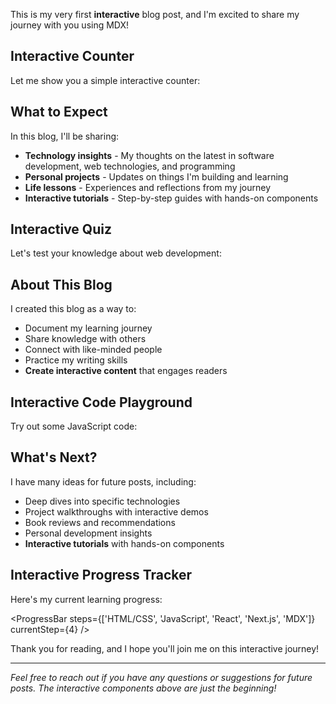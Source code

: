 This is my very first **interactive** blog post, and I'm excited to share my journey with you using MDX!

## Interactive Counter

Let me show you a simple interactive counter:

<Counter initialValue={5} />

## What to Expect

In this blog, I'll be sharing:

- **Technology insights** - My thoughts on the latest in software development, web technologies, and programming
- **Personal projects** - Updates on things I'm building and learning
- **Life lessons** - Experiences and reflections from my journey
- **Interactive tutorials** - Step-by-step guides with hands-on components

## Interactive Quiz

Let's test your knowledge about web development:

<QuizBuilder title="Interactive Quiz" description="A quick check on MDX benefits">
  <QuizQuestion
    id="hello-world-mdx-advantages"
    question="What is the main advantage of using MDX in a blog?"
    type="single-choice"
    options={[
      "It makes the blog load faster",
      "It allows you to use React components in markdown",
      "It automatically optimizes images",
      "It provides better SEO"
    ]}
    correctAnswer="It allows you to use React components in markdown"
  />
</QuizBuilder>

## About This Blog

I created this blog as a way to:
- Document my learning journey
- Share knowledge with others
- Connect with like-minded people
- Practice my writing skills
- **Create interactive content** that engages readers

## Interactive Code Playground

Try out some JavaScript code:

<CodePlayground 
  initialCode="console.log('Hello from MDX!')"
  language="javascript"
/>

## What's Next?

I have many ideas for future posts, including:
- Deep dives into specific technologies
- Project walkthroughs with interactive demos
- Book reviews and recommendations
- Personal development insights
- **Interactive tutorials** with hands-on components

## Interactive Progress Tracker

Here's my current learning progress:

<ProgressBar 
  steps={['HTML/CSS', 'JavaScript', 'React', 'Next.js', 'MDX']}
  currentStep={4}
/>

Thank you for reading, and I hope you'll join me on this interactive journey!

---

*Feel free to reach out if you have any questions or suggestions for future posts. The interactive components above are just the beginning!*

